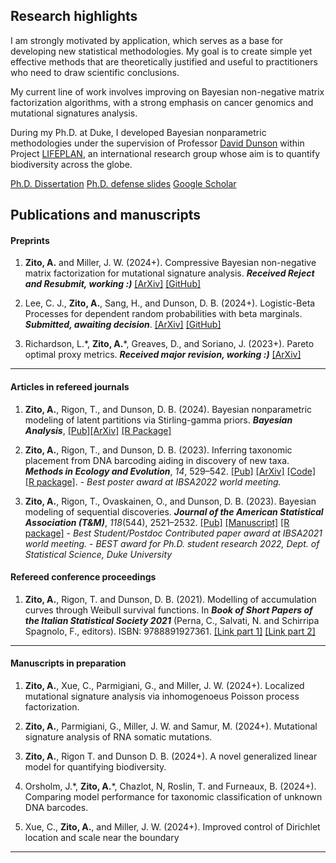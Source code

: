 ## Research highlights {.central}

I am strongly motivated by application, which serves as a base for developing new statistical methodologies. My goal is to create simple yet effective methods that are theoretically justified and useful to practitioners who need to draw scientific conclusions.

My current line of work involves improving on Bayesian non-negative matrix factorization algorithms, with a strong emphasis on cancer genomics and mutational signatures analysis.

During my Ph.D. at Duke, I developed Bayesian nonparametric methodologies under the supervision of Professor [David Dunson](https://scholar.google.co.uk/citations?user=KwEOawwAAAAJ&hl=en) within Project [LIFEPLAN](https://www.helsinki.fi/en/projects/lifeplan), an international research group whose aim is to quantify biodiversity across the globe. 

[Ph.D. Dissertation](files/thesis_alezito.pdf){.btn .btn-outline-primary .btn role="button" data-toggle="tooltip" title="Dissertation"} [Ph.D. defense slides](files/defense_alezito.pdf){.btn .btn-outline-primary .btn role="button" data-toggle="tooltip" title="Defense slides"} [Google Scholar](https://scholar.google.com/citations?user=ciOk2IQAAAAJ&hl=en){.btn .btn-outline-primary .btn role="button" data-toggle="tooltip" title="Google scholar"}

## Publications and manuscripts {.central}

#### [Preprints]{.blue} {.central}

1.  **Zito, A.** and Miller, J. W. (2024+). Compressive Bayesian non-negative matrix factorization for mutational signature analysis. ***Received Reject and Resubmit, working :)*** [\[ArXiv\]](https://arxiv.org/abs/2404.10974) [\[GitHub\]](https://github.com/alessandrozito/CompressiveNMF)

1.  Lee, C. J., **Zito, A.**, Sang, H., and Dunson, D. B. (2024+). Logistic-Beta Processes for dependent random probabilities with beta marginals. ***Submitted, awaiting decision***. [\[ArXiv\]](https://arxiv.org/pdf/2402.07048.pdf) [\[GitHub\]](https://github.com/changwoo-lee/logisticbeta-reproduce)

1.  Richardson, L.\*, **Zito, A.**\*, Greaves, D., and Soriano, J. (2023+). Pareto optimal proxy metrics. ***Received major revision, working :)*** [\[ArXiv\]](https://arxiv.org/pdf/2307.01000.pdf)

------------------------------------------------------------------------

#### [Articles in refereed journals]{.blue} {.central}

1. **Zito, A.**, Rigon, T., and Dunson, D. B. (2024). Bayesian nonparametric modeling of latent partitions via Stirling-gamma priors. ***Bayesian Analysis***, [\[Pub\]](https://projecteuclid.org/journals/bayesian-analysis/advance-publication/Bayesian-Nonparametric-Modeling-of-Latent-Partitions-via-Stirling-Gamma-Priors/10.1214/24-BA1463.full)[\[ArXiv\]](https://arxiv.org/pdf/2306.02360.pdf) [\[R Package\]](https://github.com/alessandrozito/ConjugateDP) 

1.  **Zito, A.**, Rigon, T., and Dunson, D. B. (2023). Inferring taxonomic placement from DNA barcoding aiding in discovery of new taxa. ***Methods in Ecology and Evolution***, *14*, 529--542. [\[Pub\]](https://doi.org/10.1111/2041-210X.14009) [\[ArXiv\]](https://arxiv.org/abs/2201.09782) [\[Code\]](https://doi.org/10.5281/zenodo.7150668) [\[R package\]](https://github.com/alessandrozito/BayesANT). - [*Best poster award at IBSA2022 world meeting.*]{.orange}
    
1.  **Zito, A.**, Rigon, T., Ovaskainen, O., and Dunson, D. B. (2023). Bayesian modeling of sequential discoveries. ***Journal of the American Statistical Association (T&M)***, *118*(544), 2521--2532. [\[Pub\]](https://doi.org/10.1080/01621459.2022.2060835) [\[Manuscript\]](https://drive.google.com/file/d/1pqPzylh3gu1NMkEY-vZwTJthd_pBPgAW/view) [\[R package\]](https://github.com/alessandrozito/BNPvegan) - [*Best Student/Postdoc Contributed paper award at IBSA2021 world meeting.*]{.orange} -  [*BEST award for Ph.D. student research 2022, Dept. of Statistical Science, Duke University*]{.pink}

#### [Refereed conference proceedings]{.blue} {.central}

1.  **Zito, A.**, Rigon, T. and Dunson, D. B. (2021). Modelling of accumulation curves through Weibull survival functions. In ***Book of Short Papers of the Italian Statistical Society 2021*** (Perna, C., Salvati, N. and Schirripa Spagnolo, F., editors). ISBN: 9788891927361. [\[Link part 1\]](%22https://it.pearson.com/content/dam/region-core/italy/pearson-italy/pdf/Docenti/Universit%C3%A0/pearson-sis-book-2021-parte-1.pdf%22) [\[Link part 2\]](https://it.pearson.com/content/dam/region-core/italy/pearson-italy/pdf/Docenti/Universit%C3%A0/pearson-sis-book-2021-parte-2.pdf)

------------------------------------------------------------------------

#### [Manuscripts in preparation]{.darkred} {.central}

1.  **Zito, A.**, Xue, C., Parmigiani, G., and Miller, J. W. (2024+). Localized mutational signature analysis via inhomogenoeus Poisson process factorization.

2.  **Zito, A.**, Parmigiani, G., Miller, J. W. and Samur, M. (2024+). Mutational signature analysis of RNA somatic mutations.

3.  **Zito, A.**, Rigon T. and Dunson D. B. (2024+). A novel generalized linear model for quantifying biodiversity.

4.  Orsholm, J.\*, **Zito, A.**\*, Chazlot, N, Roslin, T. and Furneaux, B. (2024+). Comparing model performance for taxonomic classification of unknown DNA barcodes.

5.  Xue, C., **Zito, A.**, and Miller, J. W. (2024+). Improved control of Dirichlet location and scale
near the boundary

------------------------------------------------------------------------
